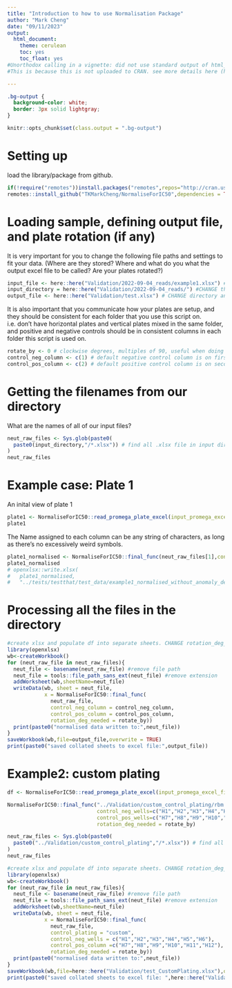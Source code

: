 ```yaml
---
title: "Introduction to how to use Normalisation Package"
author: "Mark Cheng"
date: "09/11/2023"
output:
  html_document: 
    theme: cerulean
    toc: yes
    toc_float: yes
#Unorthodox calling in a vignette: did not use standard output of html_vignette (which is simpler but more space efficient), but rather traditional .rmd html_document format.
#This is because this is not uploaded to CRAN. see more details here (https://bookdown.org/yihui/rmarkdown/r-package-vignette.html).

---
```

```css
.bg-output {
  background-color: white;
  border: 3px solid lightgray;
}
```

```r
knitr::opts_chunk$set(class.output = ".bg-output")
```

# Setting up
load the library/package from github.
```r
if(!require("remotes"))install.packages("remotes",repos="http://cran.us.r-project.org")
remotes::install_github("TKMarkCheng/NormaliseForIC50",dependencies = TRUE, force = TRUE)
```
# Loading sample, defining output file, and plate rotation (if any)
It is very important for you to change the following file paths and settings to fit your data. (Where are they stored? Where and what do you what the output excel file to be called? Are your plates rotated?)

```r
input_file <- here::here("Validation/2022-09-04_reads/example1.xlsx") #CHANGE to example file in your directory for troubleshooting
input_directory = here::here("Validation/2022-09-04_reads/") #CHANGE this to directory of input .xlsx data files
output_file <- here::here("Validation/test.xlsx") # CHANGE directory and name for yourself
```

It is also important that you communicate how your plates are setup, and they should be consistent for each folder that you use this script on. i.e. don't have horizontal plates and vertical plates mixed in the same folder, and positive and negative controls should be in consistent columns in each folder this script is used on.
```r
rotate_by <- 0 # clockwise degrees, multiples of 90, useful when doing 12 fold dilutions.
control_neg_column <- c(1) # default negative control column is on first column from the left
control_pos_column <- c(2) # default positive control column is on second column from the left
```
# Getting the filenames from our directory
What are the names of all of our input files?
```r
neut_raw_files <- Sys.glob(paste0(
  paste0(input_directory,"/*.xlsx")) # find all .xlsx file in input directory
)
neut_raw_files
```
# Example case: Plate 1
An inital view of plate 1
```r
plate1 <- NormaliseForIC50::read_promega_plate_excel(input_promega_excel_file_path = input_file)
plate1
```
The Name assigned to each column can be any string of characters, as long as there's no excessively weird symbols.

```r
plate1_normalised <- NormaliseForIC50::final_func(neut_raw_files[1],control_neg_column = c(1),control_pos_column = c(2), rotation_deg_needed = rotate_by)
plate1_normalised
# openxlsx::write.xlsx(
#   plate1_normalised,
#   "../tests/testthat/test_data/example1_normalised_without_anomaly_detection.xlsx")
```

# Processing all the files in the directory

```r
#create xlsx and populate df into separate sheets. CHANGE rotation_deg_needed if the plate was ROTATED when setting up.
library(openxlsx)
wb<-createWorkbook()
for (neut_raw_file in neut_raw_files){
  neut_file <- basename(neut_raw_file) #remove file path
  neut_file = tools::file_path_sans_ext(neut_file) #remove extension
  addWorksheet(wb,sheetName=neut_file)
  writeData(wb, sheet = neut_file,
            x = NormaliseForIC50::final_func(
              neut_raw_file,
              control_neg_column = control_neg_column,
              control_pos_column = control_pos_column,
              rotation_deg_needed = rotate_by))
  print(paste0("normalised data written to:",neut_file))
}
saveWorkbook(wb,file=output_file,overwrite = TRUE)
print(paste0("saved collated sheets to excel file:",output_file))
```

# Example2: custom plating

```r
df <- NormaliseForIC50::read_promega_plate_excel(input_promega_excel_file_path = "../Validation/custom_control_plating/rbm 5.xlsx")

NormaliseForIC50::final_func("../Validation/custom_control_plating/rbm 5.xlsx",control_plating = "custom",
                             control_neg_wells=c("H1","H2","H3","H4","H5","H6"),
                             control_pos_wells=c("H7","H8","H9","H10","H11","H12"),
                             rotation_deg_needed = rotate_by)

neut_raw_files <- Sys.glob(paste0(
  paste0("../Validation/custom_control_plating","/*.xlsx")) # find all .xlsx file in input directory
)
neut_raw_files

#create xlsx and populate df into separate sheets. CHANGE rotation_deg_needed if the plate was ROTATED when setting up.
library(openxlsx)
wb<-createWorkbook()
for (neut_raw_file in neut_raw_files){
  neut_file <- basename(neut_raw_file) #remove file path
  neut_file = tools::file_path_sans_ext(neut_file) #remove extension
  addWorksheet(wb,sheetName=neut_file)
  writeData(wb, sheet = neut_file,
            x = NormaliseForIC50::final_func(
              neut_raw_file,
              control_plating = "custom",
              control_neg_wells = c("H1","H2","H3","H4","H5","H6"),
              control_pos_column =c("H7","H8","H9","H10","H11","H12"),
              rotation_deg_needed = rotate_by))
  print(paste0("normalised data written to:",neut_file))
}
saveWorkbook(wb,file=here::here("Validation/test_CustomPlating.xlsx"),overwrite = TRUE)
print(paste0("saved collated sheets to excel file: ",here::here("Validation/test_CustomPlating.xlsx")))

```

